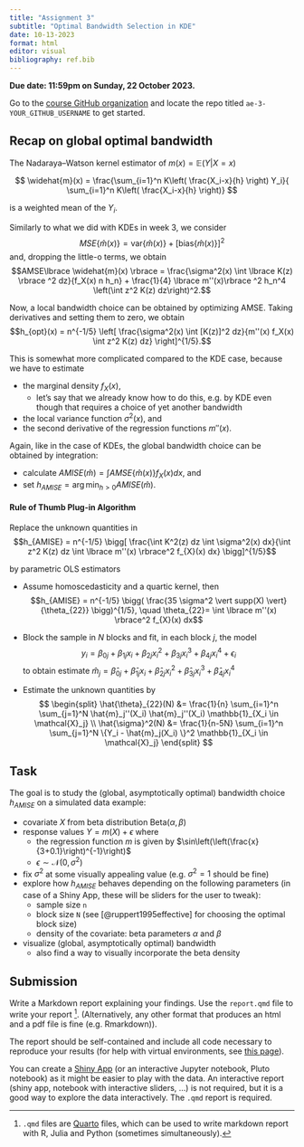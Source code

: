 ```yaml
---
title: "Assignment 3"
subtitle: "Optimal Bandwidth Selection in KDE"
date: 10-13-2023
format: html
editor: visual
bibliography: ref.bib
---
```


::: callout-important
**Due date: 11:59pm on Sunday, 22 October 2023.**
:::

::: callout-note
Go to the [course GitHub organization](https://github.com/MATH-517) and locate the repo titled `ae-3-YOUR_GITHUB_USERNAME` to get started.
:::

## Recap on global optimal bandwidth

The Nadaraya--Watson kernel estimator of $m(x) = \mathbb{E}(Y|X=x)$

$$ \widehat{m}(x) = \frac{\sum_{i=1}^n K\left( \frac{X_i-x}{h} \right) Y_i}{ \sum_{i=1}^n K\left( \frac{X_i-x}{h} \right)} $$

is a weighted mean of the $Y_i$. 

Similarly to what we did with KDEs in week 3, we consider $$MSE\lbrace \widehat{m}(x) \rbrace = \mathrm{var}\lbrace \widehat{m}(x) \rbrace + \big[\mathrm{bias}\lbrace \widehat{m}(x) \rbrace\big]^2$$ and, dropping the little-o terms, we obtain $$AMSE\lbrace \widehat{m}(x) \rbrace = \frac{\sigma^2(x) \int \lbrace K(z) \rbrace ^2 dz}{f_X(x) n h_n} + \frac{1}{4} \lbrace m''(x)\rbrace ^2 h_n^4 \left(\int z^2 K(z) dz\right)^2.$$

Now, a local bandwidth choice can be obtained by optimizing AMSE. Taking derivatives and setting them to zero, we obtain $$h_{opt}(x) = n^{-1/5} \left[ \frac{\sigma^2(x) \int [K(z)]^2 dz}{m''(x) f_X(x) \int z^2 K(z) dz} \right]^{1/5}.$$


This is somewhat more complicated compared to the KDE case, because we have to estimate

-   the marginal density $f_X(x)$,
    -   let's say that we already know how to do this, e.g. by KDE even though that requires a choice of yet another bandwidth
-   the local variance function $\sigma^2(x)$, and
-   the second derivative of the regression functions $m''(x)$.

Again, like in the case of KDEs, the global bandwidth choice can be obtained by integration:

-   calculate $AMISE(\widehat{m}) = \int AMSE \lbrace \widehat{m}(x) \rbrace f_X(x) dx$, and
-   set $h_{AMISE} = \mathrm{arg\,min}_{h>0} AMISE(\widehat{m})$.


#### Rule of Thumb Plug-in Algorithm

Replace the unknown quantities in $$h_{AMISE} = n^{-1/5} \bigg[ \frac{\int K^2(z) dz \int \sigma^2(x) dx}{\int z^2 K(z) dz \int \lbrace m''(x) \rbrace^2 f_{X}(x) dx} \bigg]^{1/5}$$

by parametric OLS estimators

-   Assume homoscedasticity and a quartic kernel, then $$h_{AMISE} = n^{-1/5} \bigg( \frac{35 \sigma^2 \vert supp(X) \vert}{\theta_{22}} \bigg)^{1/5}, \quad \theta_{22}= \int \lbrace m''(x) \rbrace^2 f_{X}(x) dx$$
-   Block the sample in $N$ blocks and fit, in each block $j$, the model $$y_i = \beta_{0j} + \beta_{1j} x_i + \beta_{2j} x_i^2 + \beta_{3j} x_i^3 + \beta_{4j} x_i^4 + \epsilon_i$$ to obtain estimate $\hat{m}_j = \hat{\beta}_{0j} + \hat{\beta}_{1j} x_i + \hat{\beta}_{2j} x_i^2 + \hat{\beta}_{3j} x_i^3 + \hat{\beta}_{4j} x_i^4$


-   Estimate the unknown quantities by $$
    \begin{split}
     \hat{\theta}_{22}(N) &= \frac{1}{n} \sum_{i=1}^n \sum_{j=1}^N \hat{m}_j''(X_i) \hat{m}_j''(X_i)  \mathbb{1}_{X_i \in \mathcal{X}_j} \\
     \hat{\sigma}^2(N) &= \frac{1}{n-5N} \sum_{i=1}^n \sum_{j=1}^N \{Y_i - \hat{m}_j(X_i) \}^2 \mathbb{1}_{X_i \in \mathcal{X}_j}
    \end{split}
    $$

## Task

The goal is to study the (global, asymptotically optimal) bandwidth choice $h_{AMISE}$ on a simulated data example:

-   covariate $X$ from beta distribution Beta$(\alpha,\beta)$ 
-   response values $Y = m(X) + \epsilon$ where
    -   the regression function $m$ is given by $\sin\left(\left(\frac{x}{3+0.1}\right)^{-1}\right)$
    -   $\epsilon \sim \mathcal{N}(0,\sigma^2)$
-   fix $\sigma^2$ at some visually appealing value (e.g. $\sigma^2=1$ should be fine)
-   explore how $h_{AMISE}$ behaves depending on the following parameters (in case of a Shiny App, these will be sliders for the user to tweak):
    -   sample size `n`
    -   block size `N` (see  [@ruppert1995effective] for choosing the optimal block size)
    -   density of the covariate: beta parameters $\alpha$ and $\beta$
-   visualize (global, asymptotically optimal) bandwidth
    -   also find a way to visually incorporate the beta density

## Submission

Write a Markdown report explaining your findings. Use the `report.qmd` file to write your report [^1]. (Alternatively, any other format that produces an html and a pdf file is fine (e.g. Rmarkdown)).

The report should be self-contained and include all code necessary to reproduce your results (for help with virtual environments, see [this page](../resources/tips/virtual_environments.qmd)).


You can create a [Shiny App](https://shiny.rstudio.com/tutorial/written-tutorial/lesson1/) (or an interactive Jupyter notebook, Pluto notebook)  as it might be easier to play with the data. An interactive report (shiny app, notebook with interactive sliders, ...) is not required, but it is a good way to explore the data interactively. The `.qmd` report is required.


[^1]: `.qmd` files are [Quarto](https://quarto.org/) files, which can be used to write markdown report with R, Julia and Python (sometimes simultaneously).

